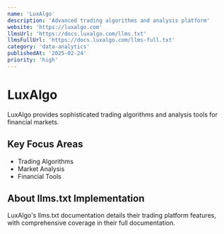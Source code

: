 ```yaml
---
name: 'LuxAlgo'
description: 'Advanced trading algorithms and analysis platform'
website: 'https://luxalgo.com'
llmsUrl: 'https://docs.luxalgo.com/llms.txt'
llmsFullUrl: 'https://docs.luxalgo.com/llms-full.txt'
category: 'data-analytics'
publishedAt: '2025-02-24'
priority: 'high'
---
```


# LuxAlgo

LuxAlgo provides sophisticated trading algorithms and analysis tools for financial markets.

## Key Focus Areas

- Trading Algorithms
- Market Analysis
- Financial Tools

## About llms.txt Implementation

LuxAlgo's llms.txt documentation details their trading platform features, with comprehensive coverage in their full documentation.
